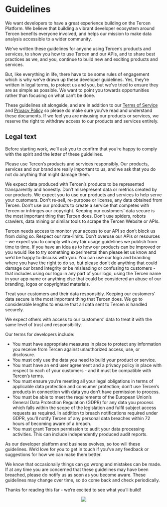 # Guidelines

We want developers to have a great experience building on the Tercen Platform. We believe that building a vibrant developer ecosystem around Tercen benefits everyone involved, and helps our mission to make data analysis accessible to a wider community. 


We've written these guidelines for anyone using Tercen’s products and services, to show you how to use Tercen and our APIs, and to share best practices as we, and you, continue to build new and exciting products and services.


But, like everything in life, there have to be some rules of engagement which is why we’ve drawn up these developer guidelines. Yes, they're written in legal terms, to protect us and you, but we’ve tried to ensure they are as simple as possible. We want to point you towards opportunities rather than focusing on what can’t be done.

These guidelines sit alongside, and are in addition to our [Terms of Service](https://github.com/tercen/Policy/blob/main/Terms.md) and [Privacy Policy](https://github.com/tercen/Policy/blob/main/Privacy.md) so please do make sure you’ve read and understand these documents. If we feel you are misusing our products or services, we reserve the right to withdraw access to our products and services entirely.

## Legal text {-}

Before starting work, we'll ask you to confirm that you're happy to comply with the spirit and the letter of these guidelines.


Please use Tercen’s products and services responsibly.
Our products, services and our brand are really important to us, and we ask that you do not do anything that might damage them.


We expect data produced with Tercen’s products to be represented transparently and honestly. Don’t misrepresent data or metrics created by our products.
We expect you to use our products and services to help serve your customers. Don't re-sell, re-purpose or license, any data obtained from Tercen. Don’t use our products to create a service that competes with Tercen or infringes our copyright.
Keeping our customers' data secure is the most important thing that Tercen does. Don’t use spiders, robots crawlers, data mining or similar tools to scrape the Tercen Website or APIs.


Tercen needs access to monitor your access to our API so don’t block us from doing so.
Respect our rate-limits. Don’t overuse our APIs or resources – we expect you to comply with any fair usage guidelines we publish from time to time.
If you have an idea as to how our products can be improved or you would like to try something experimental then please let us know and we'd be happy to discuss with you.
You can use our logo and branding where you have the right to do so, but please don’t do anything that could damage our brand integrity or be misleading or confusing to customers - that includes using our logo in any part of your logo, using the Tercen name in your app name or anything else that could be considered an abuse of our branding, logos or copyrighted materials.


Treat your customers and their data responsibly.
Keeping our customers' data secure is the most important thing that Tercen does. We go to considerable lengths to ensure that all data sent to Tercen is handled securely.


We expect others with access to our customers’ data to treat it with the same level of trust and responsibility. 


Our terms for developers include:


* You must have appropriate measures in place to protect any information you receive from Tercen against unauthorized access, use, or disclosure.
* You must only use the data you need to build your product or service.
* You must have an end user agreement and a privacy policy in place with respect to each of your customers - and it must be compatible with Tercen’s terms.
* You must ensure you're meeting all your legal obligations in terms of applicable data protection and consumer protection; don’t use Tercen’s products in connection with data you don’t have permission to process.
* You must be able to meet the requirements of the European Union's General Data Protection Regulation (GDPR) for any data you process which falls within the scope of the legislation and fulfil subject access requests as required. In addition to breach notifications required under GDPR, you'll notify Tercen of any personal data breaches within 72 hours of becoming aware of a breach.
* You must grant Tercen permission to audit your data processing activities. This can include independently produced audit reports.


As our developer platform and business evolves, so too will these guidelines. We’d love for you to get in touch if you’ve any feedback or suggestions for how we can make them better.


We know that occasionally things can go wrong and mistakes can be made. If at any time you are concerned that these guidelines may have been breached, please do notify us as soon as you become aware. These guidelines may change over time, so do come back and check periodically.


Thanks for reading this far - we’re excited to see what you’ll build! 

<center>![](images/goldfish.png)</center>